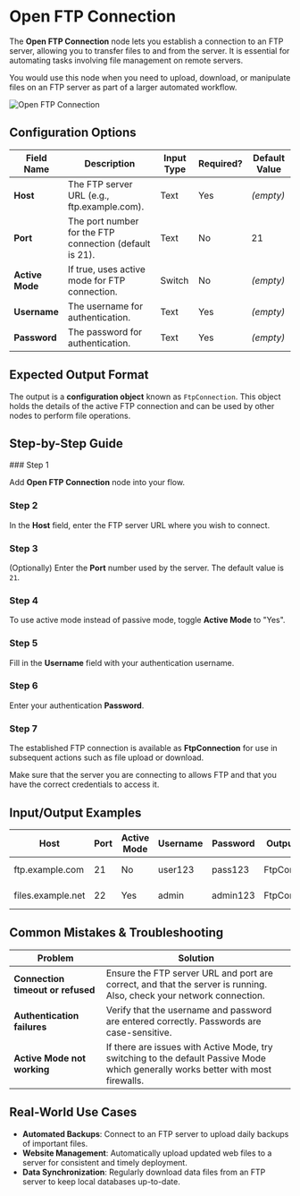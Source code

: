 
# Open FTP Connection

The **Open FTP Connection** node lets you establish a connection to an FTP server, allowing you to transfer files to and from the server. It is essential for automating tasks involving file management on remote servers.

You would use this node when you need to upload, download, or manipulate files on an FTP server as part of a larger automated workflow.

![Open FTP Connection](./open-ftp-connection.png)

## Configuration Options

| Field Name      | Description                                             | Input Type | Required? | Default Value |
| --------------- | ------------------------------------------------------- | ---------- | --------- | ------------- |
| **Host**        | The FTP server URL (e.g., ftp.example.com).             | Text       | Yes       | _(empty)_     |
| **Port**        | The port number for the FTP connection (default is 21). | Text       | No        | 21            |
| **Active Mode** | If true, uses active mode for FTP connection.           | Switch     | No        | _(empty)_     |
| **Username**    | The username for authentication.                        | Text       | Yes       | _(empty)_     |
| **Password**    | The password for authentication.                        | Text       | Yes       | _(empty)_     |

## Expected Output Format

The output is a **configuration object** known as `FtpConnection`. This object holds the details of the active FTP connection and can be used by other nodes to perform file operations.

## Step-by-Step Guide

<Steps>
### Step 1

Add **Open FTP Connection** node into your flow.

### Step 2

In the **Host** field, enter the FTP server URL where you wish to connect.

### Step 3

(Optionally) Enter the **Port** number used by the server. The default value is `21`.

### Step 4

To use active mode instead of passive mode, toggle **Active Mode** to "Yes".

### Step 5

Fill in the **Username** field with your authentication username.

### Step 6

Enter your authentication **Password**.

### Step 7

The established FTP connection is available as **FtpConnection** for use in subsequent actions such as file upload or download.

</Steps>

<Callout type="info" title="Tip">
  Make sure that the server you are connecting to allows FTP and that you have
  the correct credentials to access it.
</Callout>

## Input/Output Examples

| Host              | Port | Active Mode | Username | Password | Output Value  | Output Type          |
| ----------------- | ---- | ----------- | -------- | -------- | ------------- | -------------------- |
| ftp.example.com   | 21   | No          | user123  | pass123  | FtpConnection | Configuration Object |
| files.example.net | 22   | Yes         | admin    | admin123 | FtpConnection | Configuration Object |

## Common Mistakes & Troubleshooting

| Problem                           | Solution                                                                                                                          |
| --------------------------------- | --------------------------------------------------------------------------------------------------------------------------------- |
| **Connection timeout or refused** | Ensure the FTP server URL and port are correct, and that the server is running. Also, check your network connection.              |
| **Authentication failures**       | Verify that the username and password are entered correctly. Passwords are case-sensitive.                                        |
| **Active Mode not working**       | If there are issues with Active Mode, try switching to the default Passive Mode which generally works better with most firewalls. |

## Real-World Use Cases

- **Automated Backups**: Connect to an FTP server to upload daily backups of important files.
- **Website Management**: Automatically upload updated web files to a server for consistent and timely deployment.
- **Data Synchronization**: Regularly download data files from an FTP server to keep local databases up-to-date.

